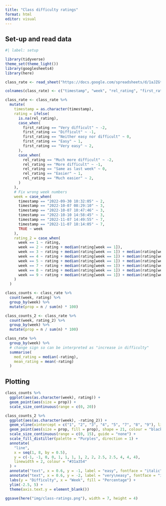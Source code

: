 ```yaml
---
title: "Class difficulty ratings"
format: html
editor: visual
---
```


## Set-up and read data

```r
#| label: setup

library(tidyverse)
theme_set(theme_light())
library(googlesheets4)
library(here)

class_rate <- read_sheet("https://docs.google.com/spreadsheets/d/1aJZGteU-tH5uxSNUkFj7wD3ln4iHnOjo5O3g02Juhyk/edit#gid=891329069")

colnames(class_rate) <- c("timestamp", "week", "rel_rating", "first_rating")

class_rate <- class_rate %>%
  mutate(
    timestamp = as.character(timestamp),
    rating = ifelse(
      is.na(rel_rating),
      case_when(
        first_rating == "Very difficult" ~ -2,
        first_rating == "Difficult" ~ -1,
        first_rating == "Neither easy nor difficult" ~ 0,
        first_rating == "Easy" ~ 1,
        first_rating == "Very easy" ~ 2,
      ),
      case_when(
        rel_rating == "Much more difficult" ~ -2,
        rel_rating == "More difficult" ~ -1,
        rel_rating == "Same as last week" ~ 0,
        rel_rating == "Easier" ~ 1,
        rel_rating == "Much easier" ~ 2,
      )
    ),
    # Fix wrong week numbers
    week = case_when(
      timestamp == "2022-09-30 10:32:05" ~ 2,
      timestamp == "2022-10-07 08:29:10" ~ 3,
      timestamp == "2022-10-07 10:47:46" ~ 3,
      timestamp == "2022-10-10 14:58:45" ~ 3,
      timestamp == "2022-11-07 14:49:55" ~ 7,
      timestamp == "2022-11-07 18:14:05" ~ 7,
      TRUE ~ week
    ),
    rating_2 = case_when(
      week == 1 ~ rating,
      week == 2 ~ rating + median(rating[week == 1]),
      week == 3 ~ rating + median(rating[week == 1]) + median(rating[week == 2]),
      week == 4 ~ rating + median(rating[week == 1]) + median(rating[week == 2]) + median(rating[week == 3]),
      week == 5 ~ rating + median(rating[week == 1]) + median(rating[week == 2]) + median(rating[week == 3]) + median(rating[week == 4]),
      week == 7 ~ rating + median(rating[week == 1]) + median(rating[week == 2]) + median(rating[week == 3]) + median(rating[week == 4]) + median(rating[week == 5]),
      week == 8 ~ rating + median(rating[week == 1]) + median(rating[week == 2]) + median(rating[week == 3]) + median(rating[week == 4]) + median(rating[week == 5]) + median(rating[week == 7]),
      week == 9 ~ rating + median(rating[week == 1]) + median(rating[week == 2]) + median(rating[week == 3]) + median(rating[week == 4]) + median(rating[week == 5]) + median(rating[week == 7]) + median(rating[week == 8])
    )
  )

class_counts <- class_rate %>%
  count(week, rating) %>%
  group_by(week) %>%
  mutate(prop = n / sum(n) * 100)

class_counts_2 <- class_rate %>%
  count(week, rating_2) %>%
  group_by(week) %>%
  mutate(prop = n / sum(n) * 100)
```

```r
class_rate %>%
  group_by(week) %>%
  # change sign so can be interpreted as "increase in difficulty"
  summarise(
    med_rating = median(-rating),
    mean_rating = mean(-rating)
  )
```

## Plotting

```r
class_counts %>%
  ggplot(aes(as.character(week), rating)) +
  geom_point(aes(size = prop)) +
  scale_size_continuous(range = c(0, 20))
```

```r
class_counts_2 %>%
  ggplot(aes(as.character(week), -rating_2)) +
  geom_vline(xintercept = c("1", "2", "3", "4", "5", "7", "8", "9"), linewidth = 1.5, colour = "gray") +
  geom_point(aes(size = prop, fill = prop), shape = 21, colour = "black") +
  scale_size_continuous(range = c(0, 15), guide = "none") +
  scale_fill_distiller(palette = "Purples", direction = 1) +
  annotate(
    "line",
    x = seq(1, 8, by = 0.5),
    y = c(-1, -1, 0, 0, 1, 1, 1, 1, 2, 2, 2.5, 2.5, 4, 4, 4),
    linewidth = 2, colour = "#31a354"
  ) +
  annotate("text", x = 0.6, y = -1, label = "easy", fontface = "italic") +
  annotate("text", x = 0.6, y = -2, label = "very\neasy", fontface = "italic") +
  labs(y = "Difficulty", x = "Week", fill = "Percentage") +
  ylim(-2.5, 5) +
  theme(axis.text.y = element_blank())

ggsave(here("img/class-ratings.png"), width = 7, height = 4)
```
